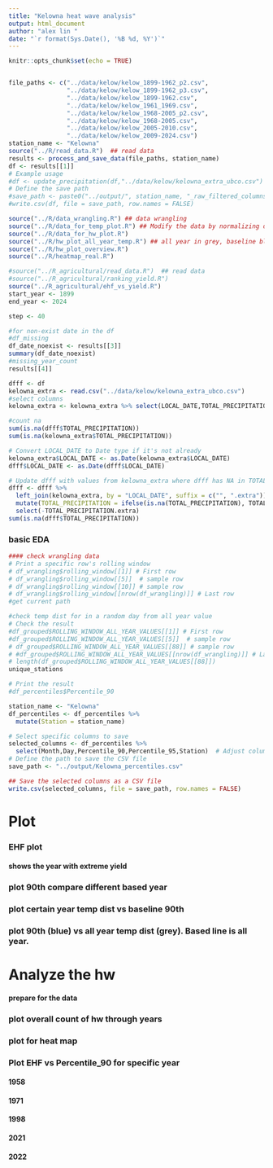 ```yaml
---
title: "Kelowna heat wave analysis"
output: html_document
author: "alex lin "
date: "`r format(Sys.Date(), '%B %d, %Y')`"
---
```

<script>
function toggleCollapsible(section) {
  var content = section.nextElementSibling;
  if (content.style.display === "none") {
    content.style.display = "block";
  } else {
    content.style.display = "none";
  }
}
</script>


```r
knitr::opts_chunk$set(echo = TRUE)


file_paths <- c("../data/kelow/kelow_1899-1962_p2.csv",
                "../data/kelow/kelow_1899-1962_p3.csv",
                "../data/kelow/kelow_1899-1962.csv",
                "../data/kelow/kelow_1961_1969.csv",
                "../data/kelow/kelow_1968-2005_p2.csv",
                "../data/kelow/kelow_1968-2005.csv",
                "../data/kelow/kelow_2005-2010.csv",
                "../data/kelow/kelow_2009-2024.csv")
station_name <- "Kelowna"
source("../R/read_data.R")  ## read data
results <- process_and_save_data(file_paths, station_name)
df <- results[[1]] 
# Example usage
#df <- update_precipitation(df,"../data/kelow/kelowna_extra_ubco.csv")
# Define the save path
#save_path <- paste0("../output/", station_name, "_raw_filtered_columns.csv")
#write.csv(df, file = save_path, row.names = FALSE)  

source("../R/data_wrangling.R") ## data wrangling
source("../R/data_for_temp_plot.R") ## Modify the data by normalizing dates for plotting, get the data ready, and a function to plot a given year vs baseline
source("../R/data_for_hw_plot.R")  
source("../R/hw_plot_all_year_temp.R") ## all year in grey, baseline blue
source("../R/hw_plot_overview.R") 
source("../R/heatmap_real.R") 

#source("../R_agricultural/read_data.R")  ## read data
#source("../R_agricultural/ranking_yield.R") 
source("../R_agricultural/ehf_vs_yield.R")
start_year <- 1899
end_year <- 2024

step <- 40


```

```r
#for non-exist date in the df
#df_missing
df_date_noexist <- results[[3]]
summary(df_date_noexist)
#missing_year_count
results[[4]]
```


```r
dfff <- df
kelowna_extra <- read.csv("../data/kelow/kelowna_extra_ubco.csv")
#select columns
kelowna_extra <- kelowna_extra %>% select(LOCAL_DATE,TOTAL_PRECIPITATION)

#count na
sum(is.na(dfff$TOTAL_PRECIPITATION))
sum(is.na(kelowna_extra$TOTAL_PRECIPITATION))

# Convert LOCAL_DATE to Date type if it's not already
kelowna_extra$LOCAL_DATE <- as.Date(kelowna_extra$LOCAL_DATE)
dfff$LOCAL_DATE <- as.Date(dfff$LOCAL_DATE)

# Update dfff with values from kelowna_extra where dfff has NA in TOTAL_PRECIPITATION
dfff <- dfff %>%
  left_join(kelowna_extra, by = "LOCAL_DATE", suffix = c("", ".extra")) %>%
  mutate(TOTAL_PRECIPITATION = ifelse(is.na(TOTAL_PRECIPITATION), TOTAL_PRECIPITATION.extra, TOTAL_PRECIPITATION)) %>%
  select(-TOTAL_PRECIPITATION.extra)
sum(is.na(dfff$TOTAL_PRECIPITATION))


```


<h3 onclick="toggleCollapsible(this);">
<!--TEXT SHOWS: -->
<b>basic EDA</b>
</h3>
<div style="display:none;">  
```r
# Display the first few rows of the combined data
#print(head(df))

# Display unique station names
unique_stations <- df %>%
  distinct(STATION_NAME)
#print(unique_stations)

# 1. Summary Statistics
summary_stats <- summary(df)
#print(summary_stats)

# 2. Missing Values Analysis
missing_values <- sapply(df, function(x) sum(is.na(x)))
#print(missing_values)
```
</div>

```r
#### check wrangling data
# Print a specific row's rolling window
# df_wrangling$rolling_window[[1]] # First row
# df_wrangling$rolling_window[[5]]  # sample row
# df_wrangling$rolling_window[[10]] # sample row
# df_wrangling$rolling_window[[nrow(df_wrangling)]] # Last row
#get current path

```

```r
#check temp dist for in a random day from all year value
# Check the result
#df_grouped$ROLLING_WINDOW_ALL_YEAR_VALUES[[1]] # First row
#df_grouped$ROLLING_WINDOW_ALL_YEAR_VALUES[[5]]  # sample row
# df_grouped$ROLLING_WINDOW_ALL_YEAR_VALUES[[88]] # sample row
# #df_grouped$ROLLING_WINDOW_ALL_YEAR_VALUES[[nrow(df_wrangling)]] # Last row
# length(df_grouped$ROLLING_WINDOW_ALL_YEAR_VALUES[[88]])
unique_stations
```




```r
# Print the result
#df_percentiles$Percentile_90

station_name <- "Kelowna"
df_percentiles <- df_percentiles %>%
  mutate(Station = station_name)

# Select specific columns to save
selected_columns <- df_percentiles %>%
  select(Month,Day,Percentile_90,Percentile_95,Station)  # Adjust column names as needed
# Define the path to save the CSV file
save_path <- "../output/Kelowna_percentiles.csv"

## Save the selected columns as a CSV file
write.csv(selected_columns, file = save_path, row.names = FALSE)
```


<h1 onclick="toggleCollapsible(this);">
<!--TEXT SHOWS: -->
<b> Plot</b>
</h1>
<div style="display:none;"> 

```r
mov_avg
LOESS_avg

```

</div>
<h3 onclick="toggleCollapsible(this);">
<!--TEXT SHOWS: -->
<b> EHF plot</b>
</h3>
<div style="display:none;">  
```r
# filter the date to be April to Aug before slice
df_ehf_top_6 <- df_combined_ehf1 %>%
   filter(month(LOCAL_DATE) >= 4 & month(LOCAL_DATE) <= 8) %>%
  arrange(desc(EHF)) %>%
  slice_head(n = 30)
#unique year
unique(df_ehf_top_6$LOCAL_YEAR)


plot_ehf(df_combined_ehf1,1941)
plot_ehf(df_combined_ehf1,2021)
plot_ehf(df_combined_ehf1,1993)
plot_ehf(df_combined_ehf1,2006)
# Example usage
plot_ehf_all(df_combined_ehf1, start_year, end_year, 1941,station_name)
plot_ehf_all(df_combined_ehf1, start_year, end_year, 2021,station_name)
plot_ehf_all(df_combined_ehf1, start_year, end_year, 1993,station_name)
plot_ehf_all(df_combined_ehf1, start_year, end_year, 2006,station_name)
save_path <- paste0("../output/",station_name,"_monthly_max_EHF.csv")
write.csv(monthly_max_EHF, file = save_path, row.names = FALSE)
```

</div>
<h4 onclick="toggleCollapsible(this);">
<!--TEXT SHOWS: -->
<b>shows the year with extreme yield </b>
</h4>
<div style="display:none;">  

```r
ehf_extreme_yield <- preprocess_ehf_data(df_combined_ehf1,top_yields)

plot_ehf_extreme_yield(ehf_extreme_yield,start_year, end_year, "Kelowna",  (1:6),  top_n = 2)

plot_ehf_extreme_yield(ehf_extreme_yield,start_year, end_year, "Kelowna",  (1:6),  lowest_n = 2)


plot_ehf_extreme_yield <- function(ehf_extreme_yield, start_year, end_year, station_name, ranking, top_n = NULL, lowest_n = NULL) {
  # Create an empty data frame to store all years' data
  all_years_data <- ehf_extreme_yield
  
  # Filter data based on top_n or lowest_n if specified
  if (!is.null(top_n)) {
    top_data <- all_years_data %>%
      filter(Type == "Highest") %>%
      filter(Rank %in% ranking)
    top_data$Color <- "highest yield"
  } else {
    top_data <- data.frame()
  }
  
  if (!is.null(lowest_n)) {
    low_data <- all_years_data %>%
      filter(Type == "Lowest") %>%
      filter(Rank %in% ranking)
    low_data$Color <- "lowest yield"
  } else {
    low_data <- data.frame()
  }
  
  # Combine top and low data
  all_years_data <- bind_rows(top_data, low_data)
  all_years_data$Rank <- as.factor(all_years_data$Rank)
  
  # Filter data to show only between xintercept = 60 and xintercept = 304
  all_years_data <- all_years_data %>%
    filter(DayOfYear >= 60 & DayOfYear <= 304)
  
  las_dig <-  ranking[length(ranking)]
  ggplot(all_years_data, aes(x = DayOfYear)) +
    geom_line(aes(y = EHF, color = Color, group = interaction(Year, Rank)), size = 0.5, alpha = 0.4) +
    scale_color_manual(values = c("highest yield" = "red", "lowest yield" = "blue"), name = "Yield Type") +
    labs(
      title = paste("EHF Over the Years with Top and Lowest", las_dig ," Yields at", station_name),
      x = "Day of Year",
      y = "EHF"
    ) +
    theme_minimal() +
    theme(plot.margin = margin(20, 20, 20, 20)) +
    theme(aspect.ratio = 1/2) +
    geom_vline(xintercept = 60, linetype = "dashed", color = "#008000") +
    geom_vline(xintercept = 120, linetype = "dashed", color = "#808000") +
    geom_vline(xintercept = 304, linetype = "dashed", color = "#FFD700") +
    theme(axis.text.x = element_text(angle = 90, vjust = 0.5, hjust = 1, size = 6),
          plot.title = element_text(size = 14, face = "bold"),
          axis.title = element_text(size = 12))
}

# Example usage:
plot_ehf_extreme_yield(ehf_extreme_yield, start_year, end_year, station_name, (1:3), top_n = 5, lowest_n = 5)
plot_ehf_extreme_yield(ehf_extreme_yield, start_year, end_year, station_name, (1:10), top_n = 5, lowest_n = 5)
plot_ehf_extreme_yield(ehf_extreme_yield, start_year, end_year, station_name, (1:20), top_n = 5, lowest_n = 5)
plot_ehf_extreme_yield(ehf_extreme_yield, start_year, end_year, station_name, (1:40), top_n = 5, lowest_n = 5)

```


```r
ehf_potato <- df_combined_ehf1 %>%
  filter(month(LOCAL_DATE) >= 3 & month(LOCAL_DATE) <= 10) %>%
  filter(LOCAL_YEAR >= 1910 & LOCAL_YEAR <= 2024)
#filter rank to be small than 20
top_yields_10 <- top_yields %>%
  filter(Rank <= 10)
for (y in top_yields_10$REF_DATE) {
  p <- ehf_1y_add_text_annotation(ehf_potato, start_year, end_year, y,station_name,
                           data_pot, top_yields)
  print(p)
}

```

```r
ehf_1y_add_text_annotation(ehf_potato, start_year, end_year, 1941,station_name,
                           data_pot, top_yields)

```
```r
# Assuming `ehf_extreme_yield` has columns 'Day_of_Year', 'EHF', and 'Rank'
ehf_extreme_yield <- ehf_extreme_yield %>%
  mutate(Rank_Group = case_when(
    Rank <= 3 ~ "1-3 Highest",
    Rank <= 6 ~ "4-6 Highest",
    TRUE ~ "1-3 Lowest"
  ))
library(ggplot2)

ggplot(ehf_extreme_yield, aes(x = LOCAL_DATE, y = EHF, color = Rank_Group)) +
  geom_line() +
   +
  labs(title = "EHF Over the Years with Rank Indications",
       x = "Day of Year", y = "EHF",
       color = "Rank Group") +
  theme_minimal()


```
</div>
<h3 onclick="toggleCollapsible(this);">
<!--TEXT SHOWS: -->
<b> plot 90th compare different based year  </b>
</h3>
<div style="display:none;"> 
```r
compare_plot
compare_plot_95
```

</div>

<h3 onclick="toggleCollapsible(this);">
<!--TEXT SHOWS: -->
<b> plot certain year temp dist vs baseline 90th </b>
</h3>
<div style="display:none;"> 



```r
df_plot_year_begin <- prepare_plot_data("Percentile_90", 1941, "MAX_TEMPERATURE")

plot_percentiles_vs_year(df_plot_year_begin,1941)
#

```

```r

# Example usage:
df_plot_year <- prepare_plot_data("Percentile_90", 2021, "MAX_TEMPERATURE")
# Example usage:

plot_percentiles_vs_year(df_plot_year,2021)
```

</div>

<h3 onclick="toggleCollapsible(this);">
<!--TEXT SHOWS: -->
<b> plot  90th (blue) vs all year temp dist (grey). Based line is all year.</b>
</h3>
<div style="display:none;"> 

```r
# Main function to loop through multiple years
plot_all_years <- function(start_year, end_year) {
  for (year in start_year:end_year) {
    df_plot_year <- prepare_plot_data("Percentile_90", year, "MAX_TEMPERATURE")
    print(plot_percentiles_vs_year(df_plot_year, year))
  }
}
#plot_all_years(2000, 2024)

```




```r
# Example usage:
#Assuming the range of years is from 2000 to 2024 and the specific year to highlight is 2014

#print(plot_all_years_with_baseline(start_year,end_year,2000))


#print(plot_all_years_highlight_specific_year(start_year,end_year,1941))
print(plot_all_years_highlight_specific_year(1941,1950,1941))
```

```r
# Example usage:
#print(plot_all_years_highlight_specific_year(start_year,end_year,1940))

```   

</div>
<h1 onclick="toggleCollapsible(this);">
<!--TEXT SHOWS: -->
<b>Analyze the hw </b>
</h1>
<div style="display:none;">  



</div>
<h4 onclick="toggleCollapsible(this);">
<!--TEXT SHOWS: -->
<b>prepare for the data </b>
</h4>
<div style="display:none;">  

```r
year_analysis_hw <- 2019
df_for_hw <- prepare_plot_data("Percentile_90", year_analysis_hw, "MAX_TEMPERATURE")
process_data_for_hw(df_for_hw)

```




```r
# Analysis for each year
# Define the start, end, and step for the sequence


# Generate the sequence of years
years <- seq(start_year, end_year, by = step)

# Loop over the sequence of years
for (year_single in years) {
  #df_plot <- prepare_plot_data("Percentile_90", year_single, "MAX_TEMPERATURE")
  #summaries <- process_data_by_year(process_data_for_hw(df_plot), year_single)
  #plots <- plot_case_summary(summaries, year_single)
  
  #print(plots$month_plot)
  #print(plots$hw_length_plot)
}

```

</div>
<h3 onclick="toggleCollapsible(this);">
<!--TEXT SHOWS: -->
<b>plot overall count of hw through years </b>
</h3>
<div style="display:none;"> 

```r
# Process all years and generate plots

summary_df_hw_day <- process_all_years_and_generate_plots(start_year,1980)

# Print the generated plots
#print(plots$total_plot)
#summary_df_hw_day

```

```r
# Process all years and generate plots

summary_df_hw_day <- process_all_years_and_generate_plots(1980,end_year)
# Print the generated plots
#summary_df_hw_day
```


</div>
<h3 onclick="toggleCollapsible(this);">
<!--TEXT SHOWS: -->
<b>plot for heat map</b>
</h3>
<div style="display:none;">  

```r
# Assuming you have data frames named df_2021, df_2022, ..., df_2025
# Loop through the years to dynamically add each data frame to the list
 list_of_dfs <- list()
 
 for (year in start_year:end_year) {
   # Assuming `df` is the base data frame, apply the `prepare_heatmap_plot_data` function
   prepared_df <- prepare_heatmap_plot_data(df, "Percentile_90", year, "MAX_TEMPERATURE")
   
   # Add the prepared data frame to the list
   list_of_dfs[[as.character(year)]] <- prepared_df
 }
 # Combine the data frames into one
 combined_df <- do.call(rbind, list_of_dfs)
 
```



```r
#combined_df

selected_columns <- combined_df %>%
  select(Year,DayOfYear,Max_Temp_Year,Percentile_90,Station)  # Adjust column names as needed
# Define the path to save the CSV file
save_path <- "../output/Kelowna_heatmap_data.csv"

## Save the selected columns as a CSV file
write.csv(selected_columns, file = save_path, row.names = FALSE)

```

```r

heatmap <- create_heatmap(combined_df, "01-01","12-31")
print(heatmap)
 
```


```r

heatmap <- create_heatmap(combined_df, "04-01","10-31")
print(heatmap)
 
```



```r

result_df_3_Kelowna <- create_heatmap_filter_hw(combined_df, heat_wave_length = 3, start_date = '04-01', end_date = '10-31') 
df_3_Kelowna <- result_df_3_Kelowna[[1]]
df_3_Kelowna_95 <- result_df_3_Kelowna[[2]]

result_df_5_Kelowna <-  create_heatmap_filter_hw(combined_df, heat_wave_length = 5, start_date = '04-01', end_date = '10-31') 
df_5_Kelowna <- result_df_5_Kelowna[[1]]
df_5_Kelowna_95 <- result_df_5_Kelowna[[2]]
```



```r


#df_3_Kelowna
# Rename the column
colnames(df_3_Kelowna)[colnames(df_3_Kelowna) == "Color"] <- "daily_max_temp"
# Add the new column
df_3_Kelowna$station <- "Kelowna"
# Save the updated dataframe to a file
write.csv(df_3_Kelowna, "../output/Kelowna_heatmap_3_dayHW.csv", row.names = FALSE)


#df_5_Kelowna
# Rename the column
colnames(df_5_Kelowna)[colnames(df_5_Kelowna) == "Color"] <- "daily_max_temp"
# Add the new column
df_5_Kelowna$station <- "Kelowna"
# Save the updated dataframe to a file

write.csv(df_5_Kelowna, "../output/Kelowna_heatmap_5_dayHW.csv", row.names = FALSE)



colnames(df_3_Kelowna_95)[colnames(df_3_Kelowna_95) == "Color_95"] <- "daily_max_temp"
# Add the new column
df_3_Kelowna_95$station <- "Kelowna"
# Save the updated dataframe to a file
write.csv(df_3_Kelowna_95, "../output/Kelowna_heatmap_3_dayHW_95.csv", row.names = FALSE)


#df_5_Kelowna
# Rename the column
colnames(df_5_Kelowna_95)[colnames(df_5_Kelowna_95) == "Color_95"] <- "daily_max_temp"
# Add the new column
df_5_Kelowna_95$station <- "Kelowna"
# Save the updated dataframe to a file
write.csv(df_5_Kelowna_95, "../output/Kelowna_heatmap_5_dayHW_95.csv", row.names = FALSE)

```




```r

heatmap <- create_heatmap_diff(combined_df, "04-01","10-31")
print(heatmap)
 
```

```r

df_3_Kelowna <- create_heatmap_diff_filter_hw(combined_df, heat_wave_length = 3, start_date = '04-01', end_date = '10-31') 

df_5_Kelowna <-create_heatmap_diff_filter_hw(combined_df, heat_wave_length = 5, start_date = '04-01', end_date = '10-31') 

```

## seperate view of the heatmap
```r
# list_of_dfs <- list()
# 
# for (year in 1941:1960) {
#   # Assuming `df` is the base data frame, apply the `prepare_heatmap_plot_data` function
#   prepared_df <- prepare_heatmap_plot_data(df, "Percentile_90", year, "MAX_TEMPERATURE")
#   
#   # Add the prepared data frame to the list
#   list_of_dfs[[as.character(year)]] <- prepared_df
# }
# # Combine the data frames into one
# combined_df2 <- do.call(rbind, list_of_dfs)
# 
# heatmap <- create_heatmap_diff(combined_df2, "04-01","10-31")
# print(heatmap)
# 
# 
# list_of_dfs <- list()
# for (year in 1960:1980) {
#   # Assuming `df` is the base data frame, apply the `prepare_heatmap_plot_data` function
#   prepared_df <- prepare_heatmap_plot_data(df, "Percentile_90", year, "MAX_TEMPERATURE")
#   
#   # Add the prepared data frame to the list
#   list_of_dfs[[as.character(year)]] <- prepared_df
# }
# # Combine the data frames into one
# combined_df2 <- do.call(rbind, list_of_dfs)
# 
# heatmap <- create_heatmap_diff(combined_df2, "04-01","10-31")
# print(heatmap)
# 
# list_of_dfs <- list()
# for (year in 1980:2000) {
#   # Assuming `df` is the base data frame, apply the `prepare_heatmap_plot_data` function
#   prepared_df <- prepare_heatmap_plot_data(df, "Percentile_90", year, "MAX_TEMPERATURE")
#   
#   # Add the prepared data frame to the list
#   list_of_dfs[[as.character(year)]] <- prepared_df
# }
# # Combine the data frames into one
# combined_df2 <- do.call(rbind, list_of_dfs)
# 
# heatmap <- create_heatmap_diff(combined_df2, "04-01","10-31")
# print(heatmap)


# 
# list_of_dfs <- list()
# for (year in 2000:2024) {
#   # Assuming `df` is the base data frame, apply the `prepare_heatmap_plot_data` function
#   prepared_df <- prepare_heatmap_plot_data(df, "Percentile_90", year, "MAX_TEMPERATURE")
#   
#   # Add the prepared data frame to the list
#   list_of_dfs[[as.character(year)]] <- prepared_df
# }
# # Combine the data frames into one
# combined_df2 <- do.call(rbind, list_of_dfs)
# 
# heatmap <- create_heatmap_diff(combined_df2, "04-01","10-31")
# print(heatmap)
 
```


## examine specific year (grep line vs 90 vs specific year)
```r
# Define the specific years you want to process
# years_to_process <- c(1947,1958,1970, 2009, 2021)
# 
# # Initialize an empty list to store data frames for each year
# list_of_dfs <- list()
#   
# for (year in years_to_process) {
#   # Assuming `df` is the base data frame, apply the `prepare_heatmap_plot_data` function
#   prepared_df <- prepare_heatmap_plot_data(df, "Percentile_90", year, "MAX_TEMPERATURE")
#   
#   # Add the prepared data frame to the list
#   list_of_dfs[[as.character(year)]] <- prepared_df
# }
# # Combine the data frames into one
# combined_df2 <- do.call(rbind, list_of_dfs)
# 
# heatmap <- create_heatmap_diff(combined_df2, "04-01","10-31")
# print(heatmap)
# 
# for (year in years_to_process) {
#   print(plot_all_years_highlight_specific_year(start_year,end_year,year))
# }
```
## according bar
```r
# # Loop over the sequence of years
# years_to_process <- c(1947,1958,1970, 2009, 2021)
# for (year_single in years_to_process) {
#   df_plot <- prepare_plot_data("Percentile_90", year_single, "MAX_TEMPERATURE")
#   summaries <- process_data_by_year(process_data_for_hw(df_plot), year_single)
#   plots <- plot_case_summary(summaries, year_single)
#   
#   print(plots$month_plot)
#   print(plots$hw_length_plot)
#}
```


</div>
<h3 onclick="toggleCollapsible(this);">
<!--TEXT SHOWS: -->
<b> Plot EHF vs Percentile_90 for specific year</b>
</h3>
<div style="display:none;">  

</div>
<h4 onclick="toggleCollapsible(this);">
<!--TEXT SHOWS: -->
<b>1958</b>
</h4>
<div style="display:none;">  
```r



results_2def <- full_compare_ehf_and_percentile_specific(df_combined_ehf1, 1958)
combined_plot_2021 <- results_2def[[1]]
left_full <- results_2def[[2]] 
left_full
```

</div>
<h4 onclick="toggleCollapsible(this);">
<!--TEXT SHOWS: -->
<b>1971</b>
</h4>
<div style="display:none;">  
```r



results_2def <- full_compare_ehf_and_percentile_specific(df_combined_ehf1, 1971)
combined_plot_2021 <- results_2def[[1]]
left_full <- results_2def[[2]] 
left_full
```


</div>
<h4 onclick="toggleCollapsible(this);">
<!--TEXT SHOWS: -->
<b>1998</b>
</h4>
<div style="display:none;">  
```r



results_2def <- full_compare_ehf_and_percentile_specific(df_combined_ehf1, 1998)
combined_plot_2021 <- results_2def[[1]]
left_full <- results_2def[[2]] 
left_full
```


</div>
<h4 onclick="toggleCollapsible(this);">
<!--TEXT SHOWS: -->
<b>2021</b>
</h4>
<div style="display:none;">  
```r



results_2def <- full_compare_ehf_and_percentile_specific(df_combined_ehf1, 2021)
combined_plot_2021 <- results_2def[[1]]
left_full <- results_2def[[2]] 
left_full
```

</div>
<h4 onclick="toggleCollapsible(this);">
<!--TEXT SHOWS: -->
<b>2022</b>
</h4>
<div style="display:none;">  
```r



results_2def <- full_compare_ehf_and_percentile_specific(df_combined_ehf1, 2022)
combined_plot_2021 <- results_2def[[1]]
left_full <- results_2def[[2]] 
left_full
```